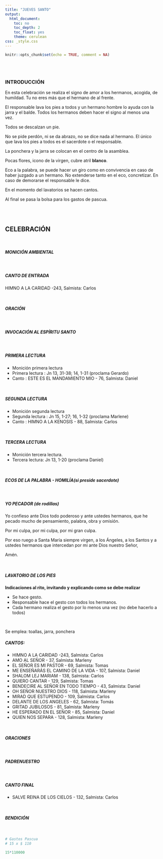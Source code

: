 ```yaml
---
title: "JUEVES SANTO"
output:
  html_document:
    toc: no
    toc_depth: 2
    toc_float: yes
    theme: cerulean
css: _style.css
---
```



```r
knitr::opts_chunk$set(echo = TRUE, comment = NA)
```

</br></br>

### INTRODUCCIÓN

En esta celebración se realiza el signo de amor a los hermanos, acogida, de humildad. Tu no eres más que el hermano de al frente. 

El responsable lava los pies a todos y un hermano hombre lo ayuda con la jarra y el balde. Todos los hermanos deben hacer el signo al menos una vez.

Todos se descalzan un pie.

No se pide perdón, ni se da abrazo, no se dice nada al hermano.
El único que lava los pies a todos es el sacerdote o el responsable.

La ponchera y la jarra se colocan en el centro de la asamblea. 

Pocas flores, icono de la virgen, cubre atril **blanco**.

Eco a la palabra, se puede hacer un giro como en convivencia en caso de haber juzgado a un hermano. No extenderse tanto en el eco, concretizar. En caso de demorarse el responsable le dice.

En el momento del lavatorios se hacen cantos.

Al final se pasa la bolsa para los gastos de pascua.


</br></br>

## CELEBRACIÓN

</br>

##### MONICIÓN AMBIENTAL

</br>

##### CANTO DE ENTRADA
HIMNO A LA CARIDAD  -243, Salmista: Carlos

</br>

##### ORACIÓN

</br>

##### INVOCACIÓN AL ESPÍRITU SANTO 

</br>

##### PRIMERA LECTURA

* Monición primera lectura
* Primera lectura : Jn 13, 31-38; 14, 1-31 (proclama Gerardo)
* Canto : ESTE ES EL MANDAMIENTO MIO - 76, Salmista: Daniel

</br>

##### SEGUNDA LECTURA

* Monición segunda lectura 
* Segunda lectura : Jn 15, 1-27; 16, 1-32 (proclama Marlene)
* Canto : HIMNO A LA KENOSIS - 88, Salmista: Carlos


</br>

##### TERCERA LECTURA

* Monición tercera lectura. 
* Tercera lectura: Jn 13, 1-20 (proclama Daniel)

</br>

##### ECOS DE LA PALABRA - HOMILÍA(si preside sacerdote)

</br>

##### YO PECADOR (de rodillas)


Yo confieso ante Dios todo poderoso y ante ustedes hermanos, que he pecado mucho de pensamiento, palabra, obra y omisión.

Por mi culpa, por mi culpa, por mi gran culpa.

Por eso ruego a Santa María siempre virgen, a los Ángeles, a los Santos y a ustedes hermanos 
que intercedan por mi ante Dios nuestro Señor,

Amén.

</br>

##### LAVATORIO DE LOS PIES 

**Indicaciones al rito, invitando y explicando como se debe realizar**

* Se hace gesto. 
* Responsable hace el gesto con todos los hermanos. 
* Cada hermano realiza el gesto por lo menos una vez (no debe hacerlo a todos)

</br>

Se emplea:  toallas,  jarra,  ponchera

##### CANTOS: 

* HIMNO A LA CARIDAD  -243, Salmista: Carlos
* AMO AL SEÑOR - 37, Salmista: Marleny
* EL SEÑOR ES MI PASTOR - 69, Salmista: Tomas
* ME ENSEÑARÁS EL CAMINO DE LA VIDA - 107, Salmista: Daniel
* SHALOM LEJ MARIAM - 138, Salmista: Carlos
* QUIERO CANTAR - 129, Salmista: Tomas
* BENDECIRE AL SEÑOR EN TODO TIEMPO - 43, Salmista: Daniel 
* OH SEÑOR NUESTRO DIOS - 118, Salmista: Marleny
* MIRAD QUE ESTUPENDO - 109, Salmista: Carlos
* DELANTE DE LOS ANGELES - 62, Salmista: Tomás
* GRITAD JUBILOSOS - 81, Salmista: Marleny
* HE ESPERADO EN EL SEÑOR - 85, Salmista: Daniel 
* QUIEN NOS SEPARA - 128, Salmista: Marleny 

</br>

##### ORACIONES

</br>

##### PADRENUESTRO

</br>

##### CANTO FINAL 
* SALVE REINA DE LOS CIELOS - 132, Salmista: Carlos 

</br>

##### BENDICIÓN


</br>

```r
# Gastos Pascua
# 15 x $ 110

15*110000
```

</br> </br>


</br>


